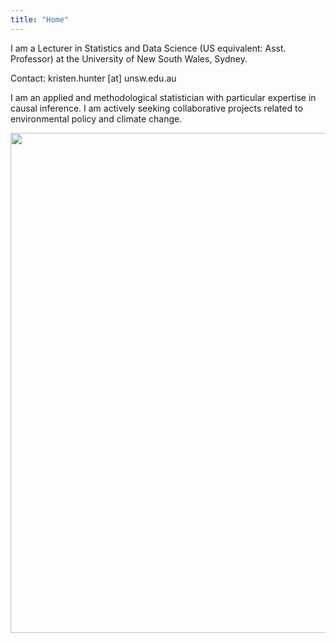 ```yaml
---
title: "Home"
---
```


I am a Lecturer in Statistics and Data Science (US equivalent: Asst. Professor) at the University of New South Wales, Sydney.

Contact: kristen.hunter \[at\] unsw.edu.au

I am an applied and methodological statistician with particular expertise in causal inference. I am actively seeking collaborative projects related to environmental policy and climate change.

![](images/headshot.jpg){width=800}
